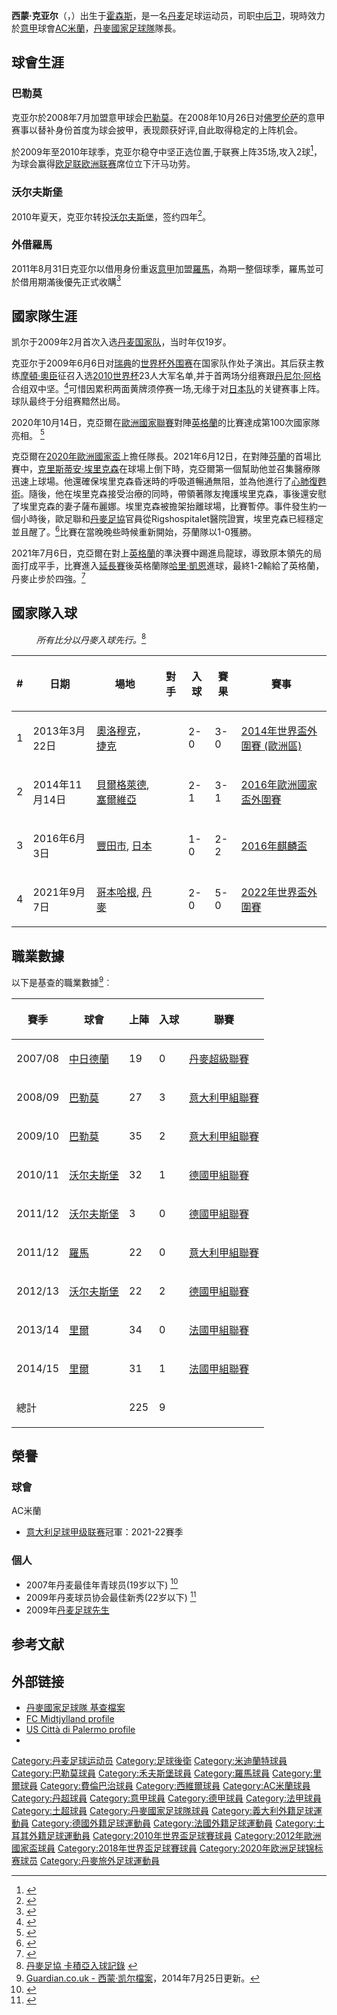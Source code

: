 {{noteTA|G1=football|G2=uefa|G3=意甲|G4=德甲|G5=西甲
|T=zh-hans:西蒙·克亚尔;zh-hk:西蒙·卡積亞;zh-tw:西蒙·克亞爾;
|1=zh-hans:克亚尔;zh-hk:卡積亞;zh-tw:克亞爾;
|2=zh-hans:阿格; zh-tw:艾加; zh-hk:艾加;
|3=zh-hans:莫滕·奥尔森;zh-hk:摩頓·奧臣;zh-tw:莫騰·奧爾森;
}}
{{Infobox football biography
 | name                 = 西蒙·克亚尔<br />''Simon Kjær''
 | image                = Fener_train_2016_(12).jpg
 | image_size           = 
 | caption              = 
 | fullname             = Simon Thorup Kjær<ref name="Simon Kjær i FCM til 2012">{{cite web |url=http://www.fcm.dk/index.php?ID=1&nyhedID=1772&mode=laes_nyhed&topID= |title=Simon Kjær i FCM til 2012 |publisher=FC Midtjylland |date=14 September 2007 |accessdate=2 June 2010 |language=da |archive-date=2012-03-10 |archive-url=https://web.archive.org/web/20120310063554/http://www.fcm.dk/index.php?ID=1&nyhedID=1772&mode=laes_nyhed&topID= |dead-url=no }}</ref> 
 | height               = {{height|m=1.91}}
 | birth_date           = {{birth date and age|1989|3|26|df=y}}
 | birth_place          = {{DEN}}[[霍尔森斯|霍尔森斯]]<ref>{{cite web |title=List of Players |url=http://www.fifa.com/mm/document/tournament/competition/01/22/85/78/fwc_2010_squadlists.pdf |publisher=FIFA |format=PDF |accessdate=8 November 2010 |archive-date=2017-12-01 |archive-url=https://web.archive.org/web/20171201033016/http://www.fifa.com/mm/document/tournament/competition/01/22/85/78/fwc_2010_squadlists.pdf |dead-url=no }}</ref>
 | currentclub          = [[AC米兰|AC米兰]] 
 | clubnumber           = 24
 | position             =[[中后卫|中后卫]]
 | youthyears1          = |youthclubs1 = [[中日德兰足球俱乐部|中日德兰]]
 | years1   = 2007–2008 | clubs1 = [[中日德兰足球俱乐部|中日德兰]] | caps1   = 19 | goals1   = 0
 | years2   = 2008–2010 | clubs2 = [[巴勒莫足球俱乐部|巴勒莫]] | caps2   = 62 | goals2   = 5
 | years3   = 2010–2013 | clubs3 = [[沃尔夫斯堡足球俱乐部|沃尔夫斯堡]] | caps3  = 57 | goals3  = 3
 | years4   = 2011–2012 | clubs4 =→ [[羅馬體育俱樂部|羅馬]] (外借) | caps4 = 22 | goals4 = 0
 | years5  = 2013–2015  | clubs5 = [[里尔足球俱乐部|里尔]] | caps5 = 66 | goals5 = 1
 | years6  = 2015–2017  | clubs6 = [[費倫巴治體育會|費倫巴治]] | caps6 = 54 | goals6 = 3
 | years7               = 2017–2020     | clubs7 = [[塞維利亞足球俱樂部|塞維利亞]] | caps7 = 46 | goals7 = 2
 | years8               = 2019–2020     | clubs8 = → [[亞特蘭大足球俱樂部|亞特蘭大]] (外借) | caps8 = 5 | goals8 = 0
 | years9               = 2020     | clubs9 = → [[AC米兰|AC米兰]] (外借) | caps9 = 15 | goals9 = 0
 | years10               = 2020–     | clubs10 =  [[AC米兰|AC米兰]]  | caps10 = 39 | goals10 = 0
 | nationalyears1 = 2006 | nationalteam1   = 丹麥U18       | nationalcaps1   = 1 | nationalgoals1   = 0
 | nationalyears2 = 2006–2008 | nationalteam2   =丹麥U19 | nationalcaps2   = 10 | nationalgoals2 = 1
 | nationalyears3 = 2008 | nationalteam3   = 丹麥U20 | nationalcaps3   = 1 | nationalgoals3 = 0
 | nationalyears4 = 2008–2011 | nationalteam4   = [[丹麥21歲以下國家足球隊|丹麥U21]] | nationalcaps4   = 2 | nationalgoals4   = 0
 | nationalyears5       = 2009–     | nationalteam5 = [[丹麥國家足球隊|丹麥]] | nationalcaps5 = 119 | nationalgoals5 = 5
 | pcupdate             = 2021年12月1日
 | ntupdate             = 2021年11月17日
}}

'''西蒙·克亚尔'''（{{lang-da|'''Simon Kjær'''}}，{{bd|1989年|3月26日|||K}}）出生于[[霍森斯|霍森斯]]，是一名[[丹麦|丹麦]]足球运动员，司职[[中后卫|中后卫]]，現時效力於[[意甲|意甲]]球會[[AC米蘭|AC米蘭]]，[[丹麥國家足球隊|丹麥國家足球隊]]隊長。

== 球會生涯 ==
=== 巴勒莫 ===
克亚尔於2008年7月加盟意甲球会[[巴勒莫足球俱乐部|巴勒莫]]。在2008年10月26日对[[佛罗伦萨足球俱乐部|佛罗伦萨]]的意甲赛事以替补身份首度为球会披甲，表现颇获好评,自此取得稳定的上阵机会。

於2009年至2010年球季，克亚尔稳夺中坚正选位置,于联赛上阵35场,攻入2球<ref>{{Cite web |url=http://soccernet.espn.go.com/players/stats?id=99987&cc=5739 |title=Soccernet - Simon Kjaer 2009/10 statistics |access-date=2010-07-23 |archive-date=2008-12-05 |archive-url=https://web.archive.org/web/20081205151420/http://soccernet.espn.go.com/players/stats?id=99987&cc=5739 |dead-url=no }}</ref>，为球会赢得[[欧足联欧洲联赛|欧足联欧洲联赛]]席位立下汗马功劳。

=== 沃尔夫斯堡 ===
2010年夏天，克亚尔转投[[沃尔夫斯堡足球俱乐部|沃尔夫斯堡]]，签约四年<ref>{{Cite web |url=http://soccernet.espn.go.com/news/story?id=807080&sec=europe&cc=5739 |title=Soccernet - 克亚尔轉投沃尔夫斯堡 |access-date=2010-07-23 |archive-date=2010-07-10 |archive-url=https://web.archive.org/web/20100710064418/http://soccernet.espn.go.com/news/story?id=807080&sec=europe&cc=5739 |dead-url=no }}</ref>。

=== 外借羅馬 ===
2011年8月31日克亚尔以借用身份重返[[意甲|意甲]]加盟[[羅馬足球俱樂部|羅馬]]，為期一整個球季，羅馬並可於借用期滿後優先正式收購<ref>{{cite news |language=zh-hans |url=http://www.dfo.cn/dfo/show.asp?id=11649 |title=马加特买二卖四 租借大赫莱布半个赛季 |publisher=德国足球在线 |date=2011-09-01 |accessdate=2011-09-06 }}{{dead link|date=2018年1月 |bot=InternetArchiveBot |fix-attempted=yes }}</ref>

== 國家隊生涯 ==
凯尔于2009年2月首次入选[[丹麥國家足球隊|丹麦国家队]]，当时年仅19岁。

克亚尔于2009年6月6日对[[瑞典國家足球隊|瑞典]]的[[2010年世界盃外圍賽|世界杯外围赛]]在国家队作处子演出。其后获主教练[[摩頓·奧臣|摩頓·奧臣]]征召入选[[2010年世界盃足球賽|2010世界杯]]23人大军名单,并于首两场分组赛跟[[丹尼尔·阿格|丹尼尔·阿格]]合组双中坚。<ref>{{Cite web |url=http://www.fifa.com/worldcup/players/player=309962/profile.html |title=2010 World Cup - Simon Kjaer profile |access-date=2010-07-23 |archive-date=2010-06-14 |archive-url=https://web.archive.org/web/20100614010804/http://www.fifa.com/worldcup/players/player=309962/profile.html |dead-url=no }}</ref>可惜因累积两面黄牌须停赛一场,无缘于对[[日本國家足球隊|日本队]]的关键赛事上阵。球队最终于分组赛黯然出局。

2020年10月14日，克亞爾在[[2020–21年歐洲國家聯賽A|歐洲國家聯賽]]對陣[[英格蘭足球代表隊|英格蘭]]的比賽達成第100次國家隊亮相。 
<ref>{{Cite web |url=https://www.ligaolahraga.com/bola/christian-eriksen-bangga-akan-torehkan-penampilan-ke-100-bersama-denmark |title=Christian Eriksen Bangga Akan Torehkan Penampilan Ke-100 Bersama Denmark |access-date=2020-10-14 |archive-date=2021-05-18 |archive-url=https://web.archive.org/web/20210518142540/https://www.ligaolahraga.com/bola/christian-eriksen-bangga-akan-torehkan-penampilan-ke-100-bersama-denmark |dead-url=no }}</ref>

克亞爾在[[2020年歐洲國家盃|2020年歐洲國家盃]]上擔任隊長。2021年6月12日，在對陣[[芬蘭國家足球隊|芬蘭]]的首場比賽中，[[基斯甸·艾歷臣|克里斯蒂安·埃里克森]]在球場上倒下時，克亞爾第一個幫助他並召集醫療隊迅速上球場。他還確保埃里克森昏迷時的呼吸道暢通無阻，並為他進行了[[心肺复苏|心肺復甦術]]。隨後，他在埃里克森接受治療的同時，帶領著隊友掩護埃里克森，事後還安慰了埃里克森的妻子薩布麗娜。埃里克森被擔架抬離球場，比賽暫停。事件發生約一個小時後，歐足聯和[[丹麥足球協會|丹麥足協]]官員從Rigshospitalet醫院證實，埃里克森已經穩定並且醒了。<ref>{{cite web |url=https://www.mirror.co.uk/sport/football/news/denmark-kjaer-christian-eriksen-cpr-24306820 |title=Christian Eriksen's heroic Denmark captain gave CPR to stricken star before medics |website=The Mirror |date=2021-06-12 |access-date=2021-06-13 |archive-date=2021-09-15 |archive-url=https://web.archive.org/web/20210915125111/https://www.mirror.co.uk/sport/football/news/denmark-kjaer-christian-eriksen-cpr-24306820 |dead-url=no }}</ref>比賽在當晚晚些時候重新開始，芬蘭隊以1-0獲勝。

2021年7月6日，克亞爾在對上[[英格蘭足球代表隊|英格蘭]]的準決賽中踢進烏龍球，導致原本領先的局面打成平手，比賽進入[[延長賽|延長賽]]後英格蘭隊[[哈里·凱恩|哈里·凱恩]]進球，最終1-2輸給了英格蘭，丹麥止步於四強。<ref>{{cite web |url=https://www.cna.com.tw/news/aspt/202107080039.aspx |title=英格蘭首闖歐國盃決賽 教頭：我為球員自豪 |website=中央社 |date=2021-07-08 |access-date=2021-07-08 |archive-date=2021-07-11 |archive-url=https://web.archive.org/web/20210711050427/https://www.cna.com.tw/news/aspt/202107080039.aspx |dead-url=no }}</ref>

== 國家隊入球 ==
:''所有比分以丹麥入球先行。''<ref>[http://www.dbu.dk/landshold/Landsholdsdatabasen/LBasePlayerInfo.aspx?playerid=5839&teamtypeid=330&event=4#match 丹麥足協 卡積亞入球記錄] {{Wayback|url=http://www.dbu.dk/landshold/Landsholdsdatabasen/LBasePlayerInfo.aspx?playerid=5839&teamtypeid=330&event=4#match |date=20210417174011 }}{{da}}</ref>
{{updated|2021年9月7日}}
{| class="wikitable"
! # !! 日期 !! 場地 !! 對手 !! 入球 !! 賽果 !! 賽事
|-
| 1 || 2013年3月22日 || [[奧洛穆克|奧洛穆克]]，[[捷克|捷克]] || {{CZE}} || 2-0 || 3-0 || [[2014年世界盃外圍賽_(歐洲區)|2014年世界盃外圍賽 (歐洲區)]]
|-
| 2 || 2014年11月14日 || [[貝爾格萊德|貝爾格萊德]], [[塞爾維亞|塞爾維亞]] || {{SER}} || 2-1 || 3-1 || [[2016年歐洲國家盃外圍賽|2016年歐洲國家盃外圍賽]]
|-
| 3 || 2016年6月3日 || [[豐田市|豐田市]], [[日本|日本]] || {{BIH}} || 1-0 || 2-2 || [[麒麟盃|2016年麒麟盃]]
|-
| 4 || 2021年9月7日 || [[哥本哈根|哥本哈根]], [[丹麥|丹麥]] || {{fb|Israel}} || 2-0 || 5-0 || [[2022年國際足總世界盃外圍賽_–_歐洲區F組|2022年世界盃外圍賽]]
|}

== 職業數據 ==
以下是基查的職業數據<ref>[http://guardian.touch-line.com/?pStr=Player&plid=201774&FromStr=TRUE&TeID=1057&Cust=&Lang=0 {{Wayback|url=http://guardian.touch-line.com/?pStr=Player&plid=201774&FromStr=TRUE&TeID=1057&Cust=&Lang=0 |date=20100607051121 }} {{Wayback|url=http://guardian.touch-line.com/?pStr=Player&plid=201774&FromStr=TRUE&TeID=1057&Cust=&Lang=0 |date=20100607051121 }} Guardian.co.uk - 西蒙·凯尔檔案{{en}}]，2014年7月25日更新。</ref>︰
{| class="wikitable"
|-
! 賽季 !! 球會 !! 上陣 !! 入球 !! 聯賽  
|-  
| 2007/08 || {{flagicon|Denmark}} [[中日德兰足球俱乐部|中日德蘭]] || {{0}}19 || {{0}}{{0}}0 || [[丹麥超級聯賽|丹麥超級聯賽]]
|- 
| 2008/09 || {{flagicon|Italy}} [[巴勒莫足球俱乐部|巴勒莫]] || {{0}}27 || {{0}}{{0}}3 || [[意大利甲組聯賽|意大利甲組聯賽]]  
|- 
| 2009/10 || {{flagicon|Italy}} [[巴勒莫足球俱乐部|巴勒莫]] || {{0}}35 || {{0}}{{0}}2 || [[意大利甲組聯賽|意大利甲組聯賽]]  
|- 
| 2010/11 || {{flagicon|Germany}} [[沃尔夫斯堡足球俱乐部|沃尔夫斯堡]] || {{0}}32 || {{0}}{{0}}1 || [[德國甲組聯賽|德國甲組聯賽]]  
|- 
| 2011/12 || {{flagicon|Germany}} [[沃尔夫斯堡足球俱乐部|沃尔夫斯堡]] || {{0}}{{0}}3 || {{0}}{{0}}0 || [[德國甲組聯賽|德國甲組聯賽]]  
|- 
| 2011/12 || {{flagicon|Italy}} [[羅馬足球俱樂部|羅馬]] || {{0}}22 || {{0}}{{0}}0 || [[意大利甲組聯賽|意大利甲組聯賽]]  
|- 
| 2012/13 || {{flagicon|Germany}} [[沃尔夫斯堡足球俱乐部|沃尔夫斯堡]] || {{0}}22 || {{0}}{{0}}2 || [[德國甲組聯賽|德國甲組聯賽]]  
|- 
| 2013/14 || {{flagicon|France}} [[里尔足球俱乐部|里爾]] || {{0}}34 || {{0}}{{0}}0 || [[法國甲組聯賽|法國甲組聯賽]]  
|- 
| 2014/15 || {{flagicon|France}} [[里尔足球俱乐部|里爾]] || {{0}}31 || {{0}}{{0}}1 || [[法國甲組聯賽|法國甲組聯賽]]  
|- 
! colspan=2 |總計 
! 225  
! 9  
!  
|}

== 榮譽 ==
=== 球會 ===
;{{flagicon|ITA}} AC米蘭
*[[意大利足球甲级联赛|意大利足球甲级联赛]]冠軍：2021-22賽季

=== 個人 ===
* 2007年丹麦最佳年青球员(19岁以下) <ref>{{Cite web |url=http://www.dbu.dk/page.aspx?id=318 |title=DBU 丹麦足协 年度最佳年青球员 |accessdate=2010-07-23 |archive-date=2018-12-12 |archive-url=https://web.archive.org/web/20181212144542/https://www.dbu.dk/page.aspx?id=318 |dead-url=no }}</ref>
* 2009年丹麦球员协会最佳新秀(22岁以下) <ref>{{Cite web |url=http://www.spillerforeningen.dk/viewpage.jsp?id=278 |title=丹麦球员协会 最佳新秀 |access-date=2010-07-23 |archive-date=2007-10-11 |archive-url=https://web.archive.org/web/20071011030343/http://www.spillerforeningen.dk/viewpage.jsp?id=278 |dead-url=yes }}</ref>
* 2009年[[丹麦足球先生|丹麦足球先生]]

== 参考文献 ==
{{reflist}}

== 外部链接 ==
* [http://www.dbu.dk/landshold/landsholdsdatabasen/LBasePlayerInfo.aspx?playerid=5839 丹麥國家足球隊 基查檔案] {{Wayback|url=http://www.dbu.dk/landshold/landsholdsdatabasen/LBasePlayerInfo.aspx?playerid=5839 |date=20110517225415 }} {{da icon}}
* [http://www.fcm.dk/index.php?ID=6&holdID=3&spillerID=53&mode=spillerinfo&topID=5 FC Midtjylland profile] {{Wayback|url=http://www.fcm.dk/index.php?ID=6&holdID=3&spillerID=53&mode=spillerinfo&topID=5 |date=20071028050109 }} {{da icon}}
* [https://web.archive.org/web/20090215143734/http://www.ilpalermocalcio.it/it/0809/scheda.jsp?id=5888 US Città di Palermo profile] {{it icon}}
* {{soccerway}}

{{AC米兰球员名单}}
<!--{{西維爾足球會球員名單}}-->
{{Denmark Squad 2010 World Cup}}
{{2012年歐洲足球錦標賽丹麥參賽名單}}
{{2018年世界盃足球賽丹麥參賽名單}}
{{2020年欧洲足球锦标赛丹麦参赛名单}}

{{DEFAULTSORT:Kjaer, Simon}}
[[Category:丹麦足球运动员|Category:丹麦足球运动员]]
[[Category:足球後衛|Category:足球後衛]]
[[Category:米迪蘭特球員|Category:米迪蘭特球員]]
[[Category:巴勒莫球員|Category:巴勒莫球員]]
[[Category:禾夫斯堡球員|Category:禾夫斯堡球員]]
[[Category:羅馬球員|Category:羅馬球員]]
[[Category:里爾球員|Category:里爾球員]]
[[Category:費倫巴治球員|Category:費倫巴治球員]]
[[Category:西維爾球員|Category:西維爾球員]]
[[Category:AC米蘭球員|Category:AC米蘭球員]]
[[Category:丹超球員|Category:丹超球員]]
[[Category:意甲球員|Category:意甲球員]]
[[Category:德甲球員|Category:德甲球員]]
[[Category:法甲球員|Category:法甲球員]]
[[Category:土超球員|Category:土超球員]]
[[Category:丹麥國家足球隊球員|Category:丹麥國家足球隊球員]]
[[Category:義大利外籍足球運動員|Category:義大利外籍足球運動員]]
[[Category:德國外籍足球運動員|Category:德國外籍足球運動員]]
[[Category:法國外籍足球運動員|Category:法國外籍足球運動員]]
[[Category:土耳其外籍足球運動員|Category:土耳其外籍足球運動員]]
[[Category:2010年世界盃足球賽球員|Category:2010年世界盃足球賽球員]]
[[Category:2012年歐洲國家盃球員|Category:2012年歐洲國家盃球員]]
[[Category:2018年世界盃足球賽球員|Category:2018年世界盃足球賽球員]]
[[Category:2020年欧洲足球锦标赛球员|Category:2020年欧洲足球锦标赛球员]]
[[Category:丹麥旅外足球運動員|Category:丹麥旅外足球運動員]]